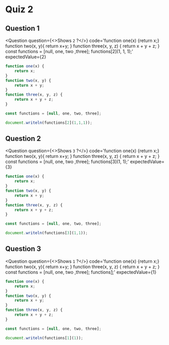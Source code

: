 
# Quiz 2

## Question 1

<Question
    question={<>Shows <Code>2</Code> ?</>}
    code='function one(x) {return x;} function two(x, y){ return x+y; } function three(x, y, z) { return x + y + z; } const functions = [null, one, two ,three]; functions[2](1, 1, 1);'
    expectedValue={2}
>
```js copy showLineNumbers filename="JavaScript"
function one(x) {
    return x;
}
function two(x, y) {
    return x + y;
}
function three(x, y, z) {
    return x + y + z;
}

const functions = [null, one, two, three];

document.writeln(functions[2](1,1,1));
```
</Question>

## Question 2

<Question
    question={<>Shows <Code>3</Code> ?</>}
    code='function one(x) {return x;} function two(x, y){ return x+y; } function three(x, y, z) { return x + y + z; } const functions = [null, one, two ,three]; functions[3](1, 1);'
    expectedValue={3}
>
```js copy showLineNumbers filename="JavaScript"
function one(x) {
    return x;
}
function two(x, y) {
    return x + y;
}
function three(x, y, z) {
    return x + y + z;
}

const functions = [null, one, two, three];

document.writeln(functions[3](1,1));
```
</Question>

## Question 3

<Question
    question={<>Shows <Code>1</Code> ?</>}
    code='function one(x) {return x;} function two(x, y){ return x+y; } function three(x, y, z) { return x + y + z; } const functions = [null, one, two ,three]; functions[1](1);'
    expectedValue={1}
>
```js copy showLineNumbers filename="JavaScript"
function one(x) {
    return x;
}
function two(x, y) {
    return x + y;
}
function three(x, y, z) {
    return x + y + z;
}

const functions = [null, one, two, three];

document.writeln(functions[1](1));
```
</Question>